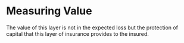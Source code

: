 # Measuring Value
The value of this layer is not in the expected loss but the protection of capital that this layer of insurance provides to the insured.